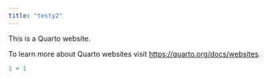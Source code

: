 ```yaml
---
title: "testy2"
---
```


This is a Quarto website.

To learn more about Quarto websites visit <https://quarto.org/docs/websites>.

```r
1 + 1
```
